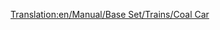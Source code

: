 [[Translation:en/Manual/Base Set/Trains/Coal Car]]
{{hu/Navbox Vagonok}}
{{hu/Vagonok|NormalCost=£1,375 ($2,750)
|Name=Szénszállító vagon
|NormalWeight=18 / 48 t
|Picture= [[File:en/Coaltruck.png]]
|NormalCapacity=30 tonna szén
|MonoCost=£1,375 ($2,750)
|MonoWeight=18 / 53 t
|MonoCapacity=35 tonna szén
|MagCost=£1,375 ($2,750)
|MagWeight=18 / 55 t
|MagCapacity=37 tonna szén
|Description=Rakománya a [[hu/Manual/Base Set/Cargos/Szén|szén]], [[hu/Manual/Éghajlatok#Mérsékelt|Mérsékelt]] és [[hu/Manual/Éghajlatok#SzubarktikusSzubarktikus|szubarktikus]] éghajlaton elérhető.


}}